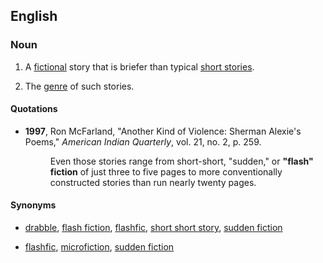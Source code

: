 ==English==
{{wikipedia}}

===Noun===
{{en-noun|head=[[flash]] [[fiction]]}}

# {{context|countable|lang=en}} A [[fictional]] story that is briefer than typical [[short story|short stories]].
# {{context|uncountable|lang=en}} The [[genre]] of such stories.

====Quotations====
*'''1997''', Ron McFarland, "Another Kind of Violence: Sherman Alexie's Poems," ''American Indian Quarterly'', vol. 21, no. 2, p. 259.
*:Even those stories range from short-short, "sudden," or '''"flash" fiction''' of just three to five pages to more conventionally constructed stories than run nearly twenty pages.

====Synonyms====
* {{sense|individual story}} [[drabble]], [[flash fiction]], [[flashfic]], [[short short story]], [[sudden fiction]]
* {{sense|genre}} [[flashfic]], [[microfiction]], [[sudden fiction]]